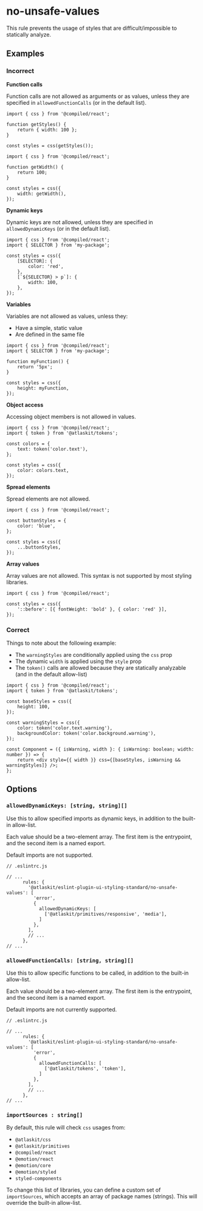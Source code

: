 # no-unsafe-values

This rule prevents the usage of styles that are difficult/impossible to statically analyze.

## Examples

### Incorrect

**Function calls**

Function calls are not allowed as arguments or as values, unless they are specified in
`allowedFunctionCalls` (or in the default list).

```tsx
import { css } from '@compiled/react';

function getStyles() {
	return { width: 100 };
}

const styles = css(getStyles());
```

```tsx
import { css } from '@compiled/react';

function getWidth() {
	return 100;
}

const styles = css({
	width: getWidth(),
});
```

**Dynamic keys**

Dynamic keys are not allowed, unless they are specified in `allowedDynamicKeys` (or in the default
list).

```tsx
import { css } from '@compiled/react';
import { SELECTOR } from 'my-package';

const styles = css({
	[SELECTOR]: {
		color: 'red',
	},
	[`${SELECTOR} > p`]: {
		width: 100,
	},
});
```

**Variables**

Variables are not allowed as values, unless they:

- Have a simple, static value
- Are defined in the same file

```tsx
import { css } from '@compiled/react';
import { SELECTOR } from 'my-package';

function myFunction() {
	return '5px';
}

const styles = css({
	height: myFunction,
});
```

**Object access**

Accessing object members is not allowed in values.

```tsx
import { css } from '@compiled/react';
import { token } from '@atlaskit/tokens';

const colors = {
	text: token('color.text'),
};

const styles = css({
	color: colors.text,
});
```

**Spread elements**

Spread elements are not allowed.

```tsx
import { css } from '@compiled/react';

const buttonStyles = {
	color: 'blue',
};

const styles = css({
	...buttonStyles,
});
```

**Array values**

Array values are not allowed. This syntax is not supported by most styling libraries.

```tsx
import { css } from '@compiled/react';

const styles = css({
	'::before': [{ fontWeight: 'bold' }, { color: 'red' }],
});
```

### Correct

Things to note about the following example:

- The `warningStyles` are conditionally applied using the `css` prop
- The dynamic `width` is applied using the `style` prop
- The `token()` calls are allowed because they are statically analyzable (and in the default
  allow-list)

```tsx
import { css } from '@compiled/react';
import { token } from '@atlaskit/tokens';

const baseStyles = css({
	height: 100,
});

const warningStyles = css({
	color: token('color.text.warning'),
	backgroundColor: token('color.background.warning'),
});

const Component = ({ isWarning, width }: { isWarning: boolean; width: number }) => {
	return <div style={{ width }} css={[baseStyles, isWarning && warningStyles]} />;
};
```

## Options

### `allowedDynamicKeys: [string, string][]`

Use this to allow specified imports as dynamic keys, in addition to the built-in allow-list.

Each value should be a two-element array. The first item is the entrypoint, and the second item is a
named export.

Default imports are not supported.

```tsx
// .eslintrc.js

// ...
      rules: {
        '@atlaskit/eslint-plugin-ui-styling-standard/no-unsafe-values': [
          'error',
          {
            allowedDynamicKeys: [
              ['@atlaskit/primitives/responsive', 'media'],
            ]
          },
        ],
        // ...
      },
// ...
```

### `allowedFunctionCalls: [string, string][]`

Use this to allow specific functions to be called, in addition to the built-in allow-list.

Each value should be a two-element array. The first item is the entrypoint, and the second item is a
named export.

Default imports are not currently supported.

```tsx
// .eslintrc.js

// ...
      rules: {
        '@atlaskit/eslint-plugin-ui-styling-standard/no-unsafe-values': [
          'error',
          {
            allowedFunctionCalls: [
              ['@atlaskit/tokens', 'token'],
            ]
          },
        ],
        // ...
      },
// ...
```

### `importSources : string[]`

By default, this rule will check `css` usages from:

- `@atlaskit/css`
- `@atlaskit/primitives`
- `@compiled/react`
- `@emotion/react`
- `@emotion/core`
- `@emotion/styled`
- `styled-components`

To change this list of libraries, you can define a custom set of `importSources`, which accepts an
array of package names (strings). This will override the built-in allow-list.
